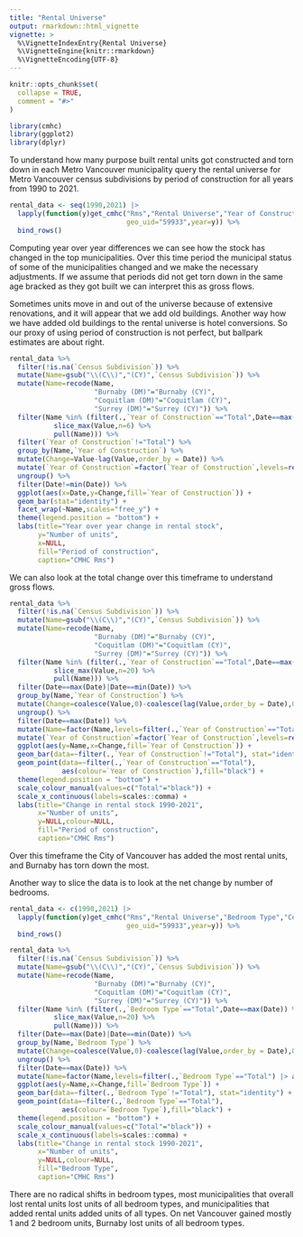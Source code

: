 ```yaml
---
title: "Rental Universe"
output: rmarkdown::html_vignette
vignette: >
  %\VignetteIndexEntry{Rental Universe}
  %\VignetteEngine{knitr::rmarkdown}
  %\VignetteEncoding{UTF-8}
---
```


```r
knitr::opts_chunk$set(
  collapse = TRUE,
  comment = "#>"
)
```

```r
library(cmhc)
library(ggplot2)
library(dplyr)
```

To understand how many purpose built rental units got constructed and torn down in each Metro Vancouver municipality query the rental universe for Metro Vancouver census subdivisions by period of construction for all years from 1990 to 2021.

```r
rental_data <- seq(1990,2021) |>
  lapply(function(y)get_cmhc("Rms","Rental Universe","Year of Construction","Census Subdivision",
                             geo_uid="59933",year=y)) %>%
  bind_rows() 
```

Computing year over year differences we can see how the stock has changed in the top municipalities. Over this time period the municipal status of some of the municipalities changed and we make the necessary adjustments. If we assume that periods did not get torn down in the same age bracked as they got built we can interpret this as gross flows.

Sometimes units move in and out of the universe because of extensive renovations, and it will appear that we add old buildings. Another way how we have added old buildings to the rental universe is hotel conversions. So our proxy of using period of construction is not perfect, but ballpark estimates are about right.

```r
rental_data %>%
  filter(!is.na(`Census Subdivision`)) %>%
  mutate(Name=gsub("\\(C\\)","(CY)",`Census Subdivision`)) %>%
  mutate(Name=recode(Name,
                     "Burnaby (DM)"="Burnaby (CY)",
                     "Coquitlam (DM)"="Coquitlam (CY)",
                     "Surrey (DM)"="Surrey (CY)")) %>%
  filter(Name %in% (filter(.,`Year of Construction`=="Total",Date==max(Date)) %>%
           slice_max(Value,n=6) %>%
           pull(Name))) %>%
  filter(`Year of Construction`!="Total") %>%
  group_by(Name,`Year of Construction`) %>%
  mutate(Change=Value-lag(Value,order_by = Date)) %>%
  mutate(`Year of Construction`=factor(`Year of Construction`,levels=rev(levels(`Year of Construction`)))) %>%
  ungroup() %>%
  filter(Date!=min(Date)) %>%
  ggplot(aes(x=Date,y=Change,fill=`Year of Construction`)) +
  geom_bar(stat="identity") +
  facet_wrap(~Name,scales="free_y") +
  theme(legend.position = "bottom") +
  labs(title="Year over year change in rental stock",
       y="Number of units",
       x=NULL,
       fill="Period of construction",
       caption="CMHC Rms")
```

We can also look at the total change over this timeframe to understand gross flows.

```r
rental_data %>%
  filter(!is.na(`Census Subdivision`)) %>%
  mutate(Name=gsub("\\(C\\)","(CY)",`Census Subdivision`)) %>%
  mutate(Name=recode(Name,
                     "Burnaby (DM)"="Burnaby (CY)",
                     "Coquitlam (DM)"="Coquitlam (CY)",
                     "Surrey (DM)"="Surrey (CY)")) %>%
  filter(Name %in% (filter(.,`Year of Construction`=="Total",Date==max(Date)) %>%
           slice_max(Value,n=20) %>%
           pull(Name))) %>%
  filter(Date==max(Date)|Date==min(Date)) %>%
  group_by(Name,`Year of Construction`) %>%
  mutate(Change=coalesce(Value,0)-coalesce(lag(Value,order_by = Date),0)) %>%
  ungroup() %>%
  filter(Date==max(Date)) %>%
  mutate(Name=factor(Name,levels=filter(.,`Year of Construction`=="Total") |> arrange(Change) |> pull(Name))) %>%
  mutate(`Year of Construction`=factor(`Year of Construction`,levels=rev(levels(`Year of Construction`)))) %>%
  ggplot(aes(y=Name,x=Change,fill=`Year of Construction`)) +
  geom_bar(data=~filter(.,`Year of Construction`!="Total"), stat="identity") +
  geom_point(data=~filter(.,`Year of Construction`=="Total"), 
             aes(colour=`Year of Construction`),fill="black") +
  theme(legend.position = "bottom") +
  scale_colour_manual(values=c("Total"="black")) +
  scale_x_continuous(labels=scales::comma) +
  labs(title="Change in rental stock 1990-2021",
       x="Number of units",
       y=NULL,colour=NULL,
       fill="Period of construction",
       caption="CMHC Rms")
```

Over this timeframe the City of Vancouver has added the most rental units, and Burnaby has torn down the most.


Another way to slice the data is to look at the net change by number of bedrooms.

```r
rental_data <- c(1990,2021) |>
  lapply(function(y)get_cmhc("Rms","Rental Universe","Bedroom Type","Census Subdivision",
                             geo_uid="59933",year=y)) %>%
  bind_rows() 

rental_data %>%
  filter(!is.na(`Census Subdivision`)) %>%
  mutate(Name=gsub("\\(C\\)","(CY)",`Census Subdivision`)) %>%
  mutate(Name=recode(Name,
                     "Burnaby (DM)"="Burnaby (CY)",
                     "Coquitlam (DM)"="Coquitlam (CY)",
                     "Surrey (DM)"="Surrey (CY)")) %>%
  filter(Name %in% (filter(.,`Bedroom Type`=="Total",Date==max(Date)) %>%
           slice_max(Value,n=20) %>%
           pull(Name))) %>%
  filter(Date==max(Date)|Date==min(Date)) %>%
  group_by(Name,`Bedroom Type`) %>%
  mutate(Change=coalesce(Value,0)-coalesce(lag(Value,order_by = Date),0)) %>%
  ungroup() %>%
  filter(Date==max(Date)) %>%
  mutate(Name=factor(Name,levels=filter(.,`Bedroom Type`=="Total") |> arrange(Change) |> pull(Name))) %>%
  ggplot(aes(y=Name,x=Change,fill=`Bedroom Type`)) +
  geom_bar(data=~filter(.,`Bedroom Type`!="Total"), stat="identity") +
  geom_point(data=~filter(.,`Bedroom Type`=="Total"), 
             aes(colour=`Bedroom Type`),fill="black") +
  theme(legend.position = "bottom") +
  scale_colour_manual(values=c("Total"="black")) +
  scale_x_continuous(labels=scales::comma) +
  labs(title="Change in rental stock 1990-2021",
       x="Number of units",
       y=NULL,colour=NULL,
       fill="Bedroom Type",
       caption="CMHC Rms")
```
There are no radical shifts in bedroom types, most municipalities that overall lost rental units lost units of all bedroom types, and municipalities that added rental units added units of all types. On net Vancouver gained mostly 1 and 2 bedroom units, Burnaby lost units of all bedroom types.
